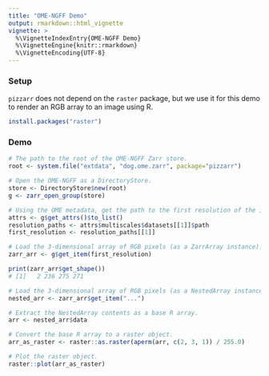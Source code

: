 ```yaml
---
title: "OME-NGFF Demo"
output: rmarkdown::html_vignette
vignette: >
  %\VignetteIndexEntry{OME-NGFF Demo}
  %\VignetteEngine{knitr::rmarkdown}
  %\VignetteEncoding{UTF-8}
---
```


### Setup

`pizzarr` does not depend on the `raster` package, but we use it for this demo to render an RGB array to an image using R.

```r
install.packages("raster")
```

### Demo

```r
# The path to the root of the OME-NGFF Zarr store.
root <- system.file("extdata", "dog.ome.zarr", package="pizzarr")

# Open the OME-NGFF as a DirectoryStore.
store <- DirectoryStore$new(root)
g <- zarr_open_group(store)

# Using the OME metadata, get the path to the first resolution of the image pyramid.
attrs <- g$get_attrs()$to_list()
resolution_paths <- attrs$multiscales$datasets[[1]]$path
first_resolution <- resolution_paths[[1]]

# Load the 3-dimensional array of RGB pixels (as a ZarrArray instance).
zarr_arr <- g$get_item(first_resolution)

print(zarr_arr$get_shape())
# [1]   2 236 275 271

# Load the 3-dimensional array of RGB pixels (as a NestedArray instance).
nested_arr <- zarr_arr$get_item("...")

# Extract the NestedArray contents as a base R array.
arr <- nested_arr$data

# Convert the base R array to a raster object.
arr_as_raster <- raster::as.raster(aperm(arr, c(2, 3, 1)) / 255.0)

# Plot the raster object.
raster::plot(arr_as_raster)
```